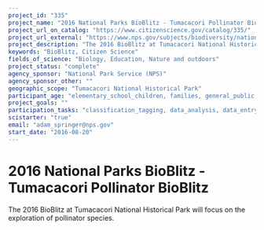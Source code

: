 ```yaml
---
project_id: "335"
project_name: "2016 National Parks BioBlitz - Tumacacori Pollinator BioBlitz"
project_url_on_catalog: "https://www.citizenscience.gov/catalog/335/"
project_url_external: "https://www.nps.gov/subjects/biodiversity/national-parks-bioblitz.htm"
project_description: "The 2016 BioBlitz at Tumacacori National Historical Park will focus on the exploration of pollinator species."
keywords: "BioBlitz, Citizen Science"
fields_of_science: "Biology, Education, Nature and outdoors"
project_status: "complete"
agency_sponsor: "National Park Service (NPS)"
agency_sponsor_other: ""
geographic_scope: "Tumacacori National Historical Park"
participant_age: "elementary_school_children, families, general_public, middle_school_children, targeted_group, teens"
project_goals: ""
participation_tasks: "classification_tagging, data_analysis, data_entry, finding_entities, identification, learning, observation, site_selection_description, specimen_sample_collection"
scistarter: "true"
email: "adam_springer@nps.gov"
start_date: "2016-08-20"
---
```


# 2016 National Parks BioBlitz - Tumacacori Pollinator BioBlitz

The 2016 BioBlitz at Tumacacori National Historical Park will focus on the exploration of pollinator species.
